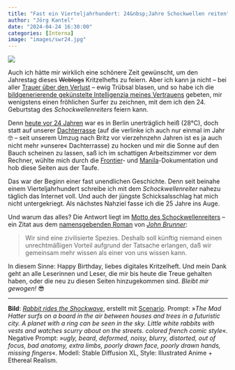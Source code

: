 ```yaml
---
title: "Fast ein Vierteljahrhundert: 24&nbsp;Jahre Schockwellen reiten"
author: "Jörg Kantel"
date: "2024-04-24 16:30:00"
categories: [Interna]
image: "images/swr24.jpg"
---
```


[![](images/swr24-b.jpg)](https://www.flickr.com/photos/schockwellenreiter/53671652446/)

Auch ich hätte mir wirklich eine schönere Zeit gewünscht, um den Jahrestag dieses ~~Weblogs~~ Kritzelhefts zu feiern. Aber ich kann ja nicht -- bei aller [Trauer über den Verlust](https://kantel.github.io/posts/2024041901_rip_gabi/) -- ewig Trübsal blasen, und so habe ich die [bildgenerierende gekünstelte Intelligenzia meines Vertrauens](http://cognitiones.kantel-chaos-team.de/technikgeschichte/rechnerundnetze/scenario.html) gebeten, mir wenigstens einen fröhlichen Surfer zu zeichnen, mit dem ich den 24. Geburtstag des *Schockwellenreiters* feiern kann.

Denn [heute vor 24 Jahren](http://www.schockwellenreiter.de/2000/04/24.html) war es in Berlin unerträglich heiß (28°C), doch statt auf unserer [Dachterrasse](http://www.kantel.de/privat/dg.html) (auf die verlinke ich auch nur einmal im Jahr 🤓 – seit unserem Umzug nach Britz vor vierzehnzehn Jahren ist es ja auch nicht mehr »unsere« Dachterrasse) zu hocken und mir die Sonne auf den Bauch scheinen zu lassen, saß ich im schattigen Arbeitszimmer vor dem Rechner, wühlte mich durch die [Frontier](http://cognitiones.kantel-chaos-team.de/webworking/frameworks/frontier.html)- und [Manila](http://cognitiones.kantel-chaos-team.de/webworking/cms/manila.html)-Dokumentation und hob diese Seiten aus der Taufe.

Das war der Beginn einer fast unendlichen Geschichte. Denn seit beinahe einem Vierteljahrhundert schreibe ich mit dem *Schockwellenreiter* nahezu täglich das Internet voll. Und auch der jüngste Schicksalsschlag hat mich nicht untergekriegt. Als nächstes Nahziel fasse ich die 25 Jahre ins Auge.

Und warum das alles? Die Antwort liegt im [Motto des Schockwellenreiters](http://www.schockwellenreiter.de/2000/04/23.html) -- ein Zitat aus dem [namensgebenden Roman](https://de.wikipedia.org/wiki/Der_Schockwellenreiter) von *[John Brunner](https://de.wikipedia.org/wiki/John_Brunner)*:

>Wir sind eine zivilisierte Spezies. Deshalb soll künftig niemand einen unrechtmäßigen Vorteil aufgrund der Tatsache erlangen, daß wir gemeinsam mehr wissen als einer von uns wissen kann.

In diesem Sinne: Happy Birthday, liebes digitales Kritzelheft. Und mein Dank geht an alle Leserinnen und Leser, die mir bis heute die Treue gehalten haben, oder die neu zu diesen Seiten hinzugekommen sind. *Bleibt mir gewogen!*&nbsp;😎

---

**Bild**: *[Rabbit rides the Shockwave](https://www.flickr.com/photos/schockwellenreiter/53671652446/)*, erstellt mit [Scenario](http://cognitiones.kantel-chaos-team.de/technikgeschichte/rechnerundnetze/scenario.html). Prompt: »*The Mad Hatter surfs on a board in the air between houses and trees in a futuristic city. A planet with a ring can be seen in the sky. Little white rabbits with vests and watches scurry about on the streets. colored french comic style*«. Negative Prompt: *»ugly, beard, deformed, noisy, blurry, distorted, out of focus, bad anatomy, extra limbs, poorly drawn face, poorly drawn hands, missing fingers*«. Modell: Stable Diffusion XL, Style: Illustrated Anime + Ethereal Realism.